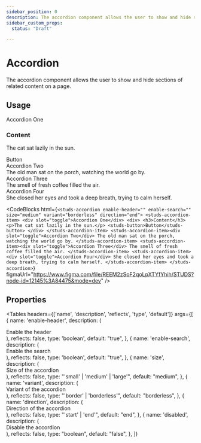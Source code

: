 ```yaml
---
sidebar_position: 0
description: The accordion component allows the user to show and hide sections of related content on a page.
sidebar_custom_props: 
  status: "Draft"

---
```


# Accordion

<HeaderComponent
  htmlTag="studs-accordion"
  jsxTag="StudsAccordion"
  version="Since 2.0"
  status="Draft"
  urlGithub="display/accordion.ts"
  urlStrbook="studs-display-accordion--docs"
/>

The accordion component allows the user to show and hide sections of related content on a page.

## Usage

<ResizerFeatures>
  <studs-accordion
    enable-header=""
    enable-search=""
    size="medium"
    variant="borderless"
    direction="end"
  >
    <studs-accordion-item>
      <div slot="toggle">Accordion One</div>
      <div>
        <h3>Content</h3>
        <p>The cat sat lazily in the sun.</p>
        <studs-button>Button</studs-button>
      </div>
    </studs-accordion-item>
    <studs-accordion-item>
      <div slot="toggle">Accordion Two</div>
      The old man sat on the porch, watching the world go by.
    </studs-accordion-item>
    <studs-accordion-item>
      <div slot="toggle">Accordion Three</div>
      The smell of fresh coffee filled the air.
    </studs-accordion-item>
    <studs-accordion-item>
      <div slot="toggle">Accordion Four</div>
      She closed her eyes and took a deep breath, trying to calm herself.
    </studs-accordion-item>
  </studs-accordion>
</ResizerFeatures>

<CodeBlocks
  html={`
<studs-accordion enable-header="" enable-search="" size="medium" variant="borderless" direction="end">
  <studs-accordion-item>
    <div slot="toggle">Accordion One</div>
    <div>
      <h3>Content</h3>
      <p>The cat sat lazily in the sun.</p>
      <studs-button>Button</studs-button>
    </div>
  </studs-accordion-item>
  <studs-accordion-item><div slot="toggle">Accordion Two</div>
    The old man sat on the porch, watching the world go by.
  </studs-accordion-item>
  <studs-accordion-item><div slot="toggle">Accordion Three</div>
    The smell of fresh coffee filled the air.
  </studs-accordion-item>
  <studs-accordion-item><div slot="toggle">Accordion Four</div>
    She closed her eyes and took a deep breath, trying to calm herself.
  </studs-accordion-item>
</studs-accordion>
  `}
  figmaUrl="https://www.figma.com/file/REEM2zSoF2qoLpXTYfYhih/STUDS?node-id=12145%3A84475&mode=dev"
/>

## Properties

<Tables
  headers={['name', 'description', 'reflects', 'type', 'default']}
  args={[
    {
      name: 'enable-header',
      description: (
        <div>
          Enable the header
        </div>
      ),
      reflects: false,
      type: 'boolean',
      default: "true",
    },
    {
      name: 'enable-search',
      description: (
        <div>
          Enable the search
        </div>
      ),
      reflects: false,
      type: 'boolean',
      default: "true",
    },
    {
      name: 'size',
      description: (
        <div>
          Size of the accordion
        </div>
      ),
      reflects: false,
      type: "'small' | 'medium' | 'large'",
      default: "medium",
    },
    {
      name: 'variant',
      description: (
        <div>
          Variant of the accordion
        </div>
      ),
      reflects: false,
      type: "'border' | 'borderless'",
      default: "borderless",
    },
    {
      name: 'direction',
      description: (
        <div>
          Direction of the accordion
        </div>
      ),
      reflects: false,
      type: "'start' | 'end'",
      default: "end",
    },
    {
      name: 'disabled',
      description: (
        <div>
          Disable the accordion
        </div>
      ),
      reflects: false,
      type: "boolean",
      default: "false",
    },
  ]}
></Tables>
